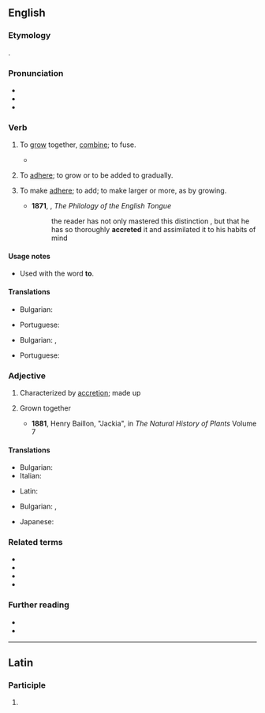 ==English==
{{was wotd|2007|October|16}}

===Etymology===
{{back-form|en|accretion}}.

===Pronunciation===
* {{a|UK|US}}{{IPA|en|/əˈkɹiːt/|/əˈkɹit/}}
* {{audio|en|en-us-accrete.ogg|Audio (US)}}
* {{rhymes|en|iːt|s=2}}

===Verb===
{{en-verb}}

# {{lb|en|intransitive}} To [[grow]] together, [[combine]]; to fuse.
#: {{ux|en|Astronomers believe the Earth began to '''accrete''' more than 4.6 billion years ago.}}
#* {{quote-journal|en|author=Natalie Angier|title=The Moon comes around again &#91;print version: Revisiting a moon that still has secrets to reveal: Supermoon revives interest in its violent origins and hidden face, ''International New York Times'', 10 September 2014, p.&nbsp;8&#93;|url=http://www.nytimes.com/2014/09/09/science/revisiting-the-moon.html|work={{w|The New York Times}}|date=7 September 2014|passage=According to the reigning hypothesis, about 4.5 billion years ago, shortly after Earth had '''accreted''' down into a sphere from its little slub of circumsolar material, another newborn planet &#91;[[Theia]]&#93;, still shaky on its feet, slammed obliquely into Earth with terrifying force.}}
# {{lb|en|intransitive}} To [[adhere]]; to grow or to be added to gradually.
# {{lb|en|transitive}} To make [[adhere]]; to add; to make larger or more, as by growing.
#* '''1871''', {{w|John Earle (professor)|John Earle}}, ''The Philology of the English Tongue''
#*:the reader has not only mastered this distinction , but that he has so thoroughly '''accreted''' it and assimilated it to his habits of mind

====Usage notes====
* {{sense|to fuse}} Used with the word '''to'''.

====Translations====
{{trans-top|to grow together}}
* Bulgarian: {{t|bg|сраствам се}}
{{trans-mid}}
* Portuguese: {{t+|pt|acrescer}}
{{trans-bottom}}

{{trans-top|To adhere; to grow (to); to be added.}}
* Bulgarian: {{t+|bg|прилепвам}}, {{t+|bg|нараствам}}
{{trans-mid}}
* Portuguese: {{t+|pt|acrescer}}
{{trans-bottom}}

{{trans-top|To make adhere; to add.}}
{{trans-mid}}
{{trans-bottom}}

===Adjective===
{{en-adj|-}}

# Characterized by [[accretion]]; made up
#: {{usex|en|'''accrete''' matter}}
# {{lb|en|botany}} Grown together
#* '''1881''', Henry Baillon, "Jackia", in ''The Natural History of Plants'' Volume 7
#*:{{quote|en|Fruit coriaceous, crowned with '''accrete''' calyx}}

====Translations====
{{trans-top|characterized by accretion}}
* Bulgarian: {{t+|bg|сраснат}}
* Italian: {{t+|it|accreto}}
{{trans-mid}}
* Latin: {{t|la|accrētus}}
{{trans-bottom}}

{{trans-top|(botany) Grown together}}
* Bulgarian: {{t+|bg|сраснат}}, {{t|bg|срастнал се}}
{{trans-mid}}
* Japanese: {{t|ja|共生の|tr=きょうせい の,kyōsei no|sc=Jpan}}
{{trans-bottom}}

===Related terms===
* {{l|en|accrescence}}
* {{l|en|accrescent}}
* {{l|en|accretion}}
* {{l|en|accretive}}

===Further reading===
* {{R:OneLook}}
* {{R:Webster 1913}}

----

==Latin==

===Participle===
{{la-part-form|accrēte}}

# {{inflection of|la|accrētus||voc|m|s}}